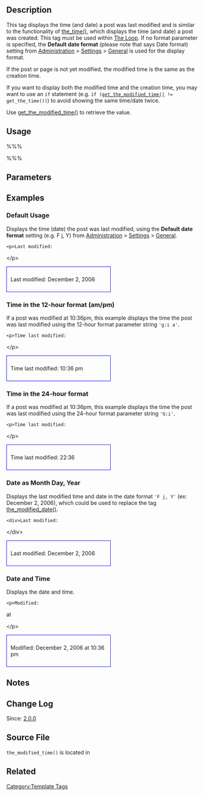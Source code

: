 {{Languages|
{{en|Template Tags/the_modified_time}}
{{ja|テンプレートタグ/the_modified_time}}
}}

== Description ==

This tag displays the time (and date) a post was last modified and is similar to the functionality of [[Template_Tags/the_time|the_time()]], which displays the time (and date) a post was created.  This tag must be used within [[The Loop]].  If no format parameter is specified, the '''Default date format''' (please note that says Date format) setting from [[Administration Panels|Administration]] > [[Administration Panels#Settings|Settings]] > [[Settings General SubPanel|General]] is used for the display format.

If the post or page is not yet modified, the modified time is the same as the creation time.

If you want to display both the modified time and the creation time, you may want to use an <tt>if</tt> statement (e.g. <tt>if ([[Function Reference/get_the_modified_time|get_the_modified_time()]] != get_the_time())</tt>) to avoid showing the same time/date twice.

Use [[Function Reference/get_the_modified_time|get_the_modified_time()]] to retrieve the value.
 
== Usage ==

%%% <?php the_modified_time( $d ); ?> %%%

== Parameters ==

{{Parameter|d|string|The format the date is to display in.  Defaults to the date format configured in your WordPress options. See [[Formatting Date and Time]].|optional|F j, Y}}

== Examples ==

=== Default Usage ===

Displays the time (date) the post was last modified, using the '''Default date format''' setting (e.g. F j, Y) from [[Administration Panels|Administration]] > [[Administration Panels#Settings|Settings]] > [[Settings General SubPanel|General]].

 &lt;p&gt;Last modified: <?php the_modified_time(); ?>&lt;/p&gt;

<div style="border:1px solid blue; width:50%; padding:10px">Last modified: December 2, 2006</div>


=== Time in the 12-hour format (am/pm)===

If a post was modified at 10:36pm, this example displays the time the post was last modified using the 12-hour format parameter string <tt>'g:i a'</tt>.

 &lt;p&gt;Time last modified: <?php the_modified_time('g:i a'); ?>&lt;/p&gt;

<div style="border:1px solid blue; width:50%; padding:10px">Time last modified: 10:36 pm</div>


=== Time in the 24-hour format ===
If a post was modified at 10:36pm, this example displays the time the post was last modified using the 24-hour format parameter string <tt>'G:i'</tt>.

 &lt;p&gt;Time last modified: <?php the_modified_time('G:i'); ?>&lt;/p&gt;

<div style="border:1px solid blue; width:50%; padding:10px">Time last modified: 22:36</div>


=== Date as Month Day, Year ===

Displays the last modified time and date in the date format <tt>'F j, Y'</tt> (ex: December 2, 2006), which could be used to replace the tag [[Template_Tags/the_modified_date|the_modified_date()]]. 

 &lt;div&gt;Last modified: <?php the_modified_time('F j, Y'); ?>&lt;/div&gt;

<div style="border:1px solid blue; width:50%; padding:10px">Last modified: December 2, 2006</div>


=== Date and Time ===

Displays the date and time.

 &lt;p&gt;Modified: <?php the_modified_time('F j, Y'); ?> at <?php the_modified_time('g:i a'); ?>&lt;/p&gt;

<div style="border:1px solid blue; width:50%; padding:10px">Modified: December 2, 2006 at 10:36 pm</div>


== Notes ==

== Change Log ==

Since: [[Version 2.0|2.0.0]]

== Source File ==

<tt>the_modified_time()</tt> is located in {{Trac|wp-includes/general-template.php}}

== Related ==

{{Date Tags}}

{{Tag Footer}}

[[Category:Template Tags]]